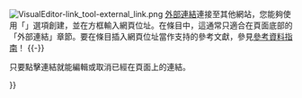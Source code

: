 {{NoteTA
|G1=IT
|G2=MediaWiki
}}
{{Intro to|


[[File:VisualEditor_toolbar-en.png|frameless]]


'''連結'''（特別是'''Wiki連結'''）是維基百科的「關鍵」組成部分。[[Help:連結#內部連結|Wiki連結]]會連接到另一個百科全書頁面，並將全部連繫在一起。


一般而言，應該針對主題[[Wikipedia:格式手册/链接|首次出現]]的重要概念添加Wiki連結。連結可以透過 {{menu icon|[[File:VisualEditor_-_Toolbar_-_Linking_(small).png|25x25px]]|non}} 選單添加，或是使用快捷鍵 {{key press|Ctrl|K}}。


[[File:VisualEditor-link_tool-search_results.png|frameless]]
使用連結選單或快捷鍵創建對話框，允許您搜尋在維基百科上有關的內部連結。按下 {{key press|Enter}} 或 「{{int:visualeditor-dialog-action-done}}」 按鈕後，便會在視覺化編輯器頁面上出現連結。
{{-}}


[[File:VisualEditor-link_tool-external_link.png|frameless]]
[[Wikipedia:外部連結|外部連結]]連接至其他網站，您能夠使用「{{int:visualeditor-linkinspector-button-link-external}}」選項創建，並在方框輸入網頁位址。在條目中，這通常只適合在頁面底部的「外部連結」章節。要在條目插入網頁位址當作支持的參考文獻，參見[[Wikipedia:可视化编辑器/用户指南#编辑参考资料|參考資料指南]]！
{{-}}


只要點擊連結就能編輯或取消已經在頁面上的連結。


}}